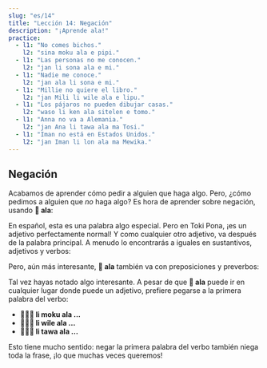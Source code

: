 ```yaml
---
slug: "es/14"
title: "Lección 14: Negación"
description: "¡Aprende ala!"
practice:
  - l1: "No comes bichos."
    l2: "sina moku ala e pipi."
  - l1: "Las personas no me conocen."
    l2: "jan li sona ala e mi."
  - l1: "Nadie me conoce."
    l2: "jan ala li sona e mi."
  - l1: "Millie no quiere el libro."
    l2: "jan Mili li wile ala e lipu."
  - l1: "Los pájaros no pueden dibujar casas."
    l2: "waso li ken ala sitelen e tomo."
  - l1: "Anna no va a Alemania."
    l2: "jan Ana li tawa ala ma Tosi."
  - l1: "Iman no está en Estados Unidos."
    l2: "jan Iman li lon ala ma Mewika."
---
```



## Negación

Acabamos de aprender cómo pedir a alguien que haga algo. Pero, ¿cómo pedimos a alguien que *no* haga algo? Es hora de aprender sobre negación, usando **󱤂 ala**:

<List>
  <Word sl="ala" m="no" />
</List>

En español, esta es una palabra algo especial. Pero en Toki Pona, ¡es un adjetivo perfectamente normal! Y como cualquier otro adjetivo, va después de la palabra principal. A menudo lo encontrarás a iguales en sustantivos, adjetivos y verbos:

<List>
  <Word sl="jan ala" m="ninguna persona, no una persona" />
  <Sentence sl="jan ala li wile utala." m="Ninguna persona quiere pelear." />
  <Word sl="suli ala" m="no grande, no importante" />
  <Sentence sl="ni li suli ala tawa mi." m="Esto no es importante para mi." />
  <Word sl="moku ala" m="no comer" />
  <Sentence sl="pipi li moku ala e soweli." m="Los bichos no comen animales." />
</List>

Pero, aún más interesante, **󱤂 ala** también va con preposiciones y preverbos:

<List>
  <Word sl="wile ala" m="no querer ..." />
  <Sentence sl="sina wile ala moku e suwi." m="No quieres comer dulces." />
  <Word sl="tawa ala" m="no ir a ..., no hacia ..." />
  <Sentence sl="pipi li tawa ala kasi." m="El bicho no va a la planta." />
</List>

Tal vez hayas notado algo interesante. A pesar de que **󱤂 ala** puede ir en cualquier lugar donde puede un adjetivo, prefiere pegarse a la primera palabra del verbo:

* **󱤧󱤶󱤂 li moku ala ...**
* **󱤧󱥷󱤂 li wile ala ...**
* **󱤧󱥩󱤂 li tawa ala ...**

Esto tiene mucho sentido: negar la primera palabra del verbo también niega toda la frase, ¡lo que muchas veces queremos!

<Practice exercises={frontmatter.practice} />
